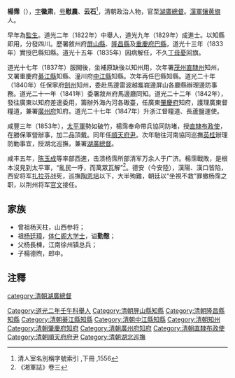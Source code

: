'''楊霈'''（{{bd|1790年||？||Yang}}），[[表字|字]]'''徽肃'''，[[号|号]]'''慰農'''、'''云石'''<ref>清人室名別稱字號索引 ,下冊 ,1556</ref>，清朝政治人物，官至[[湖廣總督|湖廣總督]]。[[漢軍镶黄旗|漢軍镶黄旗]]人。

早年為[[監生|監生]]。道光二年（1822年）中舉人，道光九年（1829年）成進士。以知縣即用，分發四川。歷署敘州府[[屏山縣|屏山縣]]、[[隆昌縣|隆昌縣]]及[[重慶府|重慶府]][[巴縣|巴縣]]，道光十三年（1833年）實授巴縣知縣。道光十五年（1835年）因病解任，不久[[丁憂|丁母憂]]回旗。

道光十七年（1837年）服闕後，坐補原缺後以知州用，次年署[[茂州直隸州|茂州直隸州]]知州，又署重慶府[[綦江縣|綦江縣]]知縣、潼川府[[中江縣|中江縣]]知縣。次年再任巴縣知縣。道光二十年（1840年）任保寧府[[劍州|劍州]]知州，委赴馬邊雷波越巂峩邊屏山各廳縣辦理邊防事務。道光二十一年（1841年）委署敘州府馬邊廳同知。道光二十二年（1842年），發往廣東以知府差遣委用，籌辦外海內河各礮臺，任廣東[[肇慶府|肇慶府]]知府，護理廣東督糧道，兼署[[廣州府|廣州府]]知府。道光二十七年（1847年）升浙江督糧道、長蘆鹽運使。

咸豐三年（1853年），[[太平軍|太平軍]]勢如破竹，楊霈奉命帶兵協同防堵，授[[直隸|直隸]][[布政使|布政使]]，在勝保軍營辦事，加二品頂戴。同年任[[順天府尹|順天府尹]]。次年馳往河南協同巡撫[[英桂|英桂]]辦理防勦事宜，授湖北巡撫，兼署[[湖廣總督|湖廣總督]]。

咸丰五年，[[陈玉成|陈玉成]]等率部西進，击溃杨霈所部清军万余人于广济。楊霈戰敗，是根本沒見到太平軍，“亂民一呼，而萬眾瓦解”<ref>《湘軍誌》卷三</ref>。德安（今安陸），漢陽、漢口皆陷，西安将军[[扎拉芬|扎拉芬]]战死，巡撫[[陶恩培|陶恩培]]以下，大半殉難，朝廷以“坐視不救”罪撤杨霈之职，以荆州将军[[官文|官文]]接任。

==家族==
*曾祖杨天柱，山西参将；
*祖[[杨廷璋|杨廷璋]]，[[体仁阁大学士|体仁阁大学士]]，谥'''勤慤'''；
*父杨長棟，江南徐州镇总兵；
*子楊德煦，郎中。

== 注釋 ==
{{reflist}}

{{道光九年己丑科殿試金榜}}
{{DEFAULTSORT:Yang杨}}
[[Category:道光二年壬午科舉人|Category:道光二年壬午科舉人]]
[[category:清朝湖廣總督|category:清朝湖廣總督]]
[[Category:清朝屏山縣知縣|Category:清朝屏山縣知縣]]
[[Category:清朝隆昌縣知縣|Category:清朝隆昌縣知縣]]
[[Category:清朝綦江縣知縣|Category:清朝綦江縣知縣]]
[[Category:清朝中江縣知縣|Category:清朝中江縣知縣]]
[[Category:清朝知州|Category:清朝知州]]
[[Category:清朝肇慶府知府|Category:清朝肇慶府知府]]
[[Category:清朝廣州府知府|Category:清朝廣州府知府]]
[[Category:清朝直隸布政使|Category:清朝直隸布政使]]
[[Category:清朝順天府府尹|Category:清朝順天府府尹]]
[[Category:清朝湖北巡撫|Category:清朝湖北巡撫]]